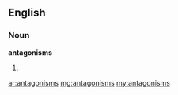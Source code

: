 ==English==

===Noun===
'''antagonisms'''

#{{plural of|antagonism}}

[[ar:antagonisms]]
[[mg:antagonisms]]
[[my:antagonisms]]